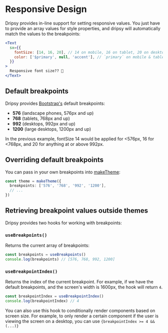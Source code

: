 # Responsive Design

Dripsy provides in-line support for setting responsive values. You just have to provide an array values for style properties, and dripsy will automatically match the values to the breakpoints:

```jsx
<Text
  sx={{
    fontSize: [14, 16, 20], // 14 on mobile, 16 on tablet, 20 on desktop
    color: ['$primary', null, 'accent'], // `primary` on mobile & tablet, `accent` on desktop
  }}
>
  Responsive font size?? 🤯
</Text>
```

## Default breakpoints

Dripsy provides [Bootstrap's](https://getbootstrap.com/docs/5.0/layout/breakpoints/) default breakpoints:

- **576** (landscape phones, 576px and up)
- **768** (tablets, 768px and up)
- **992** (desktops, 992px and up)
- **1200** (large desktops, 1200px and up)

In the previous example, fontSize 14 would be applied for <576px, 16 for <768px, and 20 for anything at or above 992px.

## Overriding default breakpoints

You can pass in your own breakpoints into [makeTheme](/apis/makeTheme):

```ts
const theme = makeTheme({
  breakpoints: ['576', '768', '992', '1200'],
  // ...
})
```

## Retrieving breakpoint values outside themes

Dripsy provides two hooks for working with breakpoints:

### `useBreakpoints()`

Returns the current array of breakpoints:

```ts
const breakpoints = useBreakpoints()
console.log(breakpoints) // [576, 768, 992, 1200]
```

### `useBreakpointIndex()`

Returns the index of the current breakpoint. For example, if we have the default breakpoints, and the screen's width is 1600px, the hook will return `4`.

```ts
const breakpointIndex = useBreakpointIndex()
console.log(breakpointIndex) // 4
```

You can also use this hook to conditionally render components based on screen size. For example, to only render a certain component if the user is viewing the screen on a desktop, you can use `{breakpointIndex >= 4 && (...)}`
